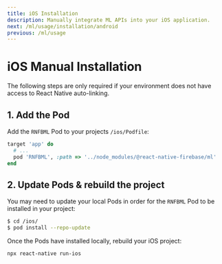 ```yaml
---
title: iOS Installation
description: Manually integrate ML APIs into your iOS application.
next: /ml/usage/installation/android
previous: /ml/usage
---
```


# iOS Manual Installation

The following steps are only required if your environment does not have access to React Native
auto-linking.

## 1. Add the Pod

Add the `RNFBML` Pod to your projects `/ios/Podfile`:

```ruby
target 'app' do
  # ...
  pod 'RNFBML', :path => '../node_modules/@react-native-firebase/ml'
end
```

## 2. Update Pods & rebuild the project

You may need to update your local Pods in order for the `RNFBML` Pod to be installed in your project:

```bash
$ cd /ios/
$ pod install --repo-update
```

Once the Pods have installed locally, rebuild your iOS project:

```bash
npx react-native run-ios
```

